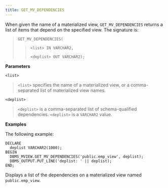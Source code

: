 ```yaml
---
title: GET_MV_DEPENDENCIES
---
```


When given the name of a materialized view, `GET_MV_DEPENDENCIES`
returns a list of items that depend on the specified view. The signature
is:

> `GET_MV_DEPENDENCIES(`
> 
> > `<list> IN VARCHAR2,`
> > 
> > `<deplist> OUT VARCHAR2);`

**Parameters**

`<list>`

> `<list>` specifies the name of a materialized view, or a
> comma-separated list of materialized view names.

`<deplist>`

> `<deplist>` is a comma-separated list of schema-qualified
> dependencies. `<deplist>` is a `VARCHAR2` value.

**Examples**

The following example:

``` text
DECLARE
  deplist VARCHAR2(1000);
BEGIN
  DBMS_MVIEW.GET_MV_DEPENDENCIES('public.emp_view', deplist);
  DBMS_OUTPUT.PUT_LINE('deplist: ' || deplist);
END;
```

Displays a list of the dependencies on a materialized view named
`public.emp_view`.
